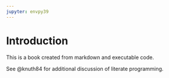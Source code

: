 ```yaml
---
jupyter: envpy39
---
```


# Introduction

This is a book created from markdown and executable code.

See @knuth84 for additional discussion of literate programming.
